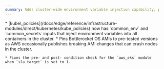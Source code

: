 ```yaml
---
summary: Adds cluster-wide environment variable injection capability, pins Bottlerocket OS AMIs to prevent node crashes from unexpected AWS updates, and fixes EKS module conditions for low SLA targets.
---
```



<ChangelogEntry>
  <Fragment slot="additions">
    * [kube\_policies](/docs/edge/reference/infrastructure-modules/direct/kubernetes/kube_policies) now has `common_env` and `common_secrets` inputs that inject environment variables into all containers in the
      cluster.
  </Fragment>

  <Fragment slot="fixes">
    * Pins Bottlerocket OS AMIs to pre-tested versions as AWS occasionally publishes breaking AMI changes that can crash
      nodes in the cluster.

    * Fixes the pre- and post- condition check for the `aws_eks` module when `sla_target` is set to 1.
  </Fragment>
</ChangelogEntry>
